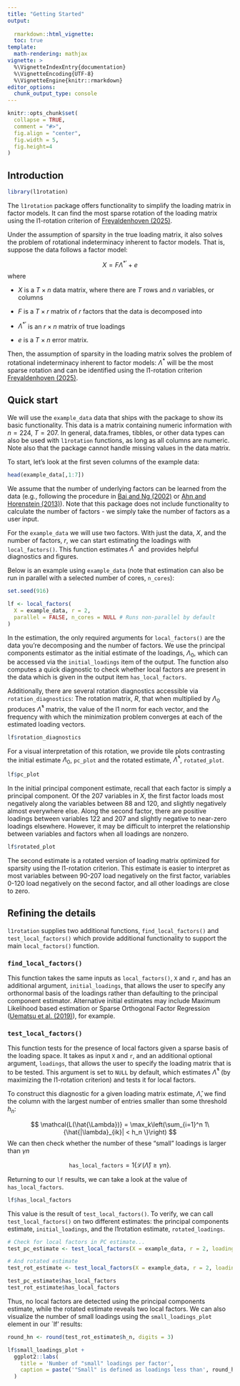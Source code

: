 ```yaml
---
title: "Getting Started"
output: 
  
  rmarkdown::html_vignette:
  toc: true
template:
  math-rendering: mathjax
vignette: >
  %\VignetteIndexEntry{documentation}
  %\VignetteEncoding{UTF-8}
  %\VignetteEngine{knitr::rmarkdown}
editor_options: 
  chunk_output_type: console
---
```


```r
knitr::opts_chunk$set(
  collapse = TRUE,
  comment = "#>",
  fig.align = "center",
  fig.width = 5, 
  fig.height=4
)
```

  

## Introduction {#intro}

```r
library(l1rotation)
```

The `l1rotation` package offers functionality to simplify the loading matrix in factor models. It can find the most sparse rotation of the loading matrix using the l1-rotation criterion of [Freyaldenhoven (2025)](https://simonfreyaldenhoven.github.io/papers/factor_rotation.pdf). 

Under the assumption of sparsity in the true loading matrix, it also solves the problem of rotational indeterminacy inherent to factor models. That is, suppose the data follows a factor model:

$$
X = F \Lambda^{*'} + e
$$
where 

- $X$ is a $T \times n$ data matrix, where there are $T$ rows and $n$ variables, or columns

- $F$ is a $T \times r$ matrix of $r$ factors that the data is decomposed into

- $\Lambda^{*'}$ is an $r \times n$ matrix of true loadings

- $e$ is a $T \times n$ error matrix.

Then, the assumption of sparsity in the loading matrix solves the problem of rotational indeterminacy inherent to factor models: $\Lambda^{*}$ will be the most sparse rotation and can be identified using the l1-rotation criterion [Freyaldenhoven (2025)](https://simonfreyaldenhoven.github.io/papers/factor_rotation.pdf).

## Quick start {#start}

We will use the `example_data` data that ships with the package to show its basic functionality. This data is a matrix containing numeric information with $n = 224$, $T = 207$. In general, data.frames, tibbles, or other data types can also be used with `l1rotation` functions, as long as all columns are numeric. Note also that the package cannot handle missing values in the data matrix. 

To start, let's look at the first seven columns of the example data:

```r
head(example_data[,1:7])
```

We assume that the number of underlying factors can be learned from the data (e.g., following the procedure in [Bai and Ng (2002)](https://onlinelibrary.wiley.com/doi/epdf/10.1111/1468-0262.00273) or [Ahn and Horenstein (2013)](https://onlinelibrary.wiley.com/doi/abs/10.3982/ECTA8968)). Note that this package does not include functionality to calculate the number of factors - we simply take the number of factors as a user input. 

For the `example_data` we will use two factors. With just the data, $X$, and the number of factors, $r$, we can start estimating the loadings with `local_factors()`. This function estimates $\Lambda^{*}$ and provides helpful diagnostics and figures. 

Below is an example using `example_data` (note that estimation can also be run in parallel with a selected number of cores, `n_cores`):

```r
set.seed(916)

lf <- local_factors(
  X = example_data, r = 2,
  parallel = FALSE, n_cores = NULL # Runs non-parallel by default
)

```

In the estimation, the only required arguments for `local_factors()` are the data you're decomposing and the number of factors. We use the principal components estimator as the initial estimate of the loadings, $\Lambda_0$, which can be accessed via the `initial_loadings` item of the output. The function also computes a quick diagnostic to check whether local factors are present in the data which is given in the output item `has_local_factors`.

Additionally, there are several rotation diagnostics accessible via `rotation_diagnostics`: The rotation matrix, $R$, that when multiplied by $\Lambda_0$ produces $\hat{\Lambda}^*$ matrix, the value of the l1 norm for each vector, and the frequency with which the minimization problem converges at each of the estimated loading vectors.

```r
lf$rotation_diagnostics
```
For a visual interpretation of this rotation, we provide tile plots contrasting the initial estimate $\Lambda_0$, `pc_plot` and the rotated estimate, $\hat{\Lambda}^*$, `rotated_plot`.

```r
lf$pc_plot
```

In the initial principal component estimate, recall that each factor is simply a principal component. Of the 207 variables in $X$, the first factor loads most negatively along the variables between 88 and 120, and slightly negatively almost everywhere else. Along the second factor, there are positive loadings between variables 122 and 207 and slightly negative to near-zero loadings elsewhere. However, it may be difficult to interpret the relationship between variables and factors when all loadings are nonzero. 

```r
lf$rotated_plot
```


The second estimate is a rotated version of loading matrix optimized for sparsity using the l1-rotation criterion. This estimate is easier to interpret as most variables between 90-207 load negatively on the first factor, variables 0-120 load negatively on the second factor, and all other loadings are close to zero.


## Refining the details {#details}

`l1rotation` supplies two additional functions, `find_local_factors()` and `test_local_factors()` which provide additional functionality to support the main `local_factors()` function.  

### `find_local_factors()` {#flf}

This function takes the same inputs as `local_factors()`, `X` and `r`, and has an additional argument, `initial_loadings`, that allows the user to specify any orthonormal basis of the loadings rather than defaulting to the principal component estimator.  Alternative initial estimates may include Maximum Likelihood based estimation
or Sparse Orthogonal Factor Regression ([Uematsu et al. (2019)](http://faculty.marshall.usc.edu/yingying-fan/publications/IEEEIT-UFCLL19.pdf)), for example.

### `test_local_factors()` {#tlf}

This function tests for the presence of local factors given a sparse basis of the loading space. It takes as input `X` and `r`, and an additional optional argument, `loadings`, that allows the user to specify the loading matrix that is to be tested. This argument is set to `NULL` by default, which estimates $\hat{\Lambda}^*$ (by maximizing the l1-rotation criterion) and tests it for local factors. 

To construct this diagnostic for a given loading matrix estimate, $\hat{\Lambda}$, we find the column with the largest number of entries smaller than some threshold $h_n$:

$$
\mathcal{L(\hat{\Lambda})} = \max_k\left(\sum_{i=1}^n 1\{\hat{|\lambda}_{ik}| < h_n \}\right)
$$
We can then check whether the number of these "small" loadings is larger than $\gamma n$

$$
\texttt{has_local_factors} = 1\{\mathcal{L}(\hat{\Lambda})  \geq \gamma n \}.
$$

Returning to our `lf` results, we can take a look at the value of `has_local_factors`. 

```r
lf$has_local_factors
```

This value is the result of `test_local_factors()`. To verify, we can call `test_local_factors()` on two different estimates: the principal components estimate, `initial_loadings`, and the l1rotation estimate, `rotated_loadings`. 

```r
# Check for local factors in PC estimate...
test_pc_estimate <- test_local_factors(X = example_data, r = 2, loadings = lf$initial_loadings)

# And rotated estimate
test_rot_estimate <- test_local_factors(X = example_data, r = 2, loadings = lf$rotated_loadings)

test_pc_estimate$has_local_factors
test_rot_estimate$has_local_factors
```

Thus, no local factors are detected using the principal components estimate, while the rotated estimate reveals two local factors. We can also visualize the number of small loadings using the `small_loadings_plot` element in our `lf' results: 

```r
round_hn <- round(test_rot_estimate$h_n, digits = 3)

lf$small_loadings_plot + 
  ggplot2::labs(
    title = 'Number of "small" loadings per factor', 
    caption = paste('"Small" is defined as loadings less than', round_hn)
  )
```


